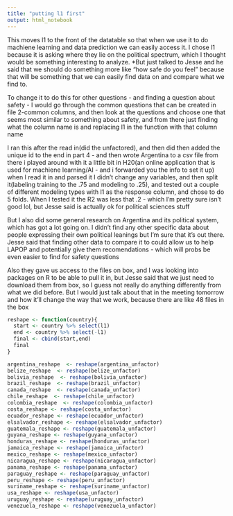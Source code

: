 ```yaml
---
title: "putting l1 first"
output: html_notebook
---
```

This moves l1 to the front of the datatable so that when we use it to do machiene learning and data prediction we can easily access it. I chose l1 because it is asking where they lie on the political spectrum, which I thought would be something interesting to analyze. *But just talked to Jesse and he said that we should do something more like "how safe do you feel" because that will be something that we can easily find data on and compare what we find to. 

To change it to do this for other questions - and finding a question about safety - I would go through the common questions that can be created in file 2-common columns, and then look at the questions and choose one that seems most similar to something about safety, and from there just finding what the column name is and replacing l1 in the function with that column name


I ran this after the read in(did the unfactored), and then did then added the unique id to the end in part 4 - and then wrote Argentina to a csv file from there i played around with it a little bit in H20(an online application that is used for machiene learning/AI - and i forwarded you the info to set it up) when I read it in and parsed it I didn't change any variables, and then split it(labeling training to the .75 and modeling to .25), and tested out a couple of different modeling types with l1 as the response column, and chose to do 5 folds. When I tested it the R2 was less that .2 - which I'm pretty sure isn't good lol, but Jesse said is actually ok for political sciences stuff

But I also did some general research on Argentina and its political system, which has got a lot going on. I didn't find any other specific data about people expressing their own political leanings but I'm sure that it's out there. Jesse said that finding other data to compare it to could allow us to help LAPOP and potentially give them recomendations - which will probs be even easier to find for safety questions

Also they gave us access to the files on box, and I was looking into packages on R to be able to pull it in, but Jesse said that we just need to download them from box, so I guess not really do anything differently from what we did before. But I would just talk about that in the meeting tomorrow and how it'll change the way that we work, because there are like 48 files in the box
```r
reshape <- function(country){
  start <- country %>% select(l1)
  end <- country %>% select(-l1)
  final <- cbind(start,end)
  final
}
```

```r
argentina_reshape  <- reshape(argentina_unfactor)
belize_reshape  <- reshape(belize_unfactor)
bolivia_reshape  <- reshape(bolivia_unfactor)
brazil_reshape  <- reshape(brazil_unfactor)
canada_reshape  <- reshape(canada_unfactor)
chile_reshape  <- reshape(chile_unfactor)
colombia_reshape  <- reshape(colombia_unfactor)
costa_reshape <- reshape(costa_unfactor)
ecuador_reshape <- reshape(ecuador_unfactor)
elsalvador_reshape <- reshape(elsalvador_unfactor)
guatemala_reshape <- reshape(guatemala_unfactor)
guyana_reshape <- reshape(guyana_unfactor) 
honduras_reshape <- reshape(honduras_unfactor)
jamaica_reshape <- reshape(jamaica_unfactor) 
mexico_reshape <- reshape(mexico_unfactor)
nicaragua_reshape <- reshape(nicaragua_unfactor)
panama_reshape <- reshape(panama_unfactor)
paraguay_reshape <- reshape(paraguay_unfactor)
peru_reshape <- reshape(peru_unfactor)
suriname_reshape <- reshape(suriname_unfactor)
usa_reshape <- reshape(usa_unfactor)
uruguay_reshape <- reshape(uruguay_unfactor)
venezuela_reshape <- reshape(venezuela_unfactor)
```




